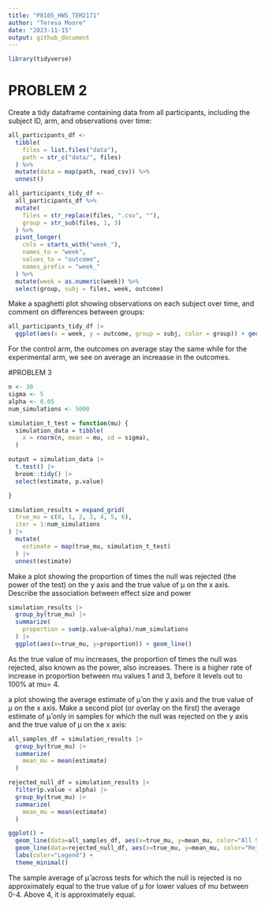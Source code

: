 ```yaml
---
title: "P8105_HW5_TEM2171"
author: "Teresa Moore"
date: "2023-11-15"
output: github_document
---
```

```r
library(tidyverse)
```

# PROBLEM 2

Create a tidy dataframe containing data from all participants, including the subject ID, arm, and observations over time:

```r
all_participants_df <- 
  tibble(
    files = list.files("data"),
    path = str_c("data/", files)
  ) %>% 
  mutate(data = map(path, read_csv)) %>% 
  unnest()

all_participants_tidy_df <- 
  all_participants_df %>% 
  mutate(
    files = str_replace(files, ".csv", ""),
    group = str_sub(files, 1, 3)
  ) %>% 
  pivot_longer(
    cols = starts_with("week_"),
    names_to = "week",
    values_to = "outcome",
    names_prefix = "week_"
  ) %>% 
  mutate(week = as.numeric(week)) %>% 
  select(group, subj = files, week, outcome)
```

Make a spaghetti plot showing observations on each subject over time, and comment on differences between groups:

```r
all_participants_tidy_df |> 
  ggplot(aes(x = week, y = outcome, group = subj, color = group)) + geom_path() + facet_grid(~group)
```

For the control arm, the outcomes on average stay the same while for the experimental arm, we see on average an increaase in the outcomes.

#PROBLEM 3

```r
n <- 30
sigma <- 5
alpha <- 0.05
num_simulations <- 5000
```

```r
simulation_t_test = function(mu) {
  simulation_data = tibble(
    x = rnorm(n, mean = mu, sd = sigma),
  )

output = simulation_data |>
  t.test() |>
  broom::tidy() |>
  select(estimate, p.value)

}
```

```r
simulation_results = expand_grid(
  true_mu = c(0, 1, 2, 3, 4, 5, 6),
  iter = 1:num_simulations
) |>
  mutate(
    estimate = map(true_mu, simulation_t_test)
  ) |>
  unnest(estimate)
```

Make a plot showing the proportion of times the null was rejected (the power of the test) on the y axis and the true value of μ on the x axis. Describe the association between effect size and power

```r
simulation_results |>
  group_by(true_mu) |>
  summarize(
    proportion = sum(p.value<alpha)/num_simulations
  ) |>
  ggplot(aes(x=true_mu, y=proportion)) + geom_line()
```
As the true value of mu increases, the proportion of times the null was rejected, also known as the power, also increases. There is a higher rate of increase in proportion between mu values 1 and 3, before it levels out to 100% at mu= 4. 

a plot showing the average estimate of μ̂ on the y axis and the true value of μ on the x axis. Make a second plot (or overlay on the first) the average estimate of μ̂ only in samples for which the null was rejected on the y axis and the true value of μ on the x axis: 

```r
all_samples_df = simulation_results |>
  group_by(true_mu) |>
  summarize(
    mean_mu = mean(estimate)
  )

rejected_null_df = simulation_results |>
  filter(p.value < alpha) |>
  group_by(true_mu) |>
  summarize(
    mean_mu = mean(estimate)
  )

ggplot() +
  geom_line(data=all_samples_df, aes(x=true_mu, y=mean_mu, color="All Samples"), show.legend=TRUE) +
  geom_line(data=rejected_null_df, aes(x=true_mu, y=mean_mu, color="Rejected Null"), show.legend=TRUE) +
  labs(color="Legend") +
  theme_minimal()
```

The sample average of μ̂ across tests for which the null is rejected is no approximately equal to the true value of μ for lower values of mu between 0-4. Above 4, it is approximately equal.
